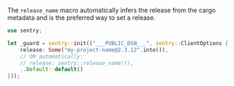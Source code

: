 The `release_name` macro automatically infers the release from the cargo metadata and is the preferred way to set a release.

```rust
use sentry;

let _guard = sentry::init(("___PUBLIC_DSN___", sentry::ClientOptions {
    release: Some("my-project-name@2.3.12".into()),
    // OR automatically:
    // release: sentry::release_name!(),
    ..Default::default()
}));
```
